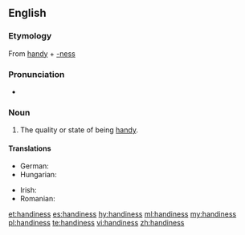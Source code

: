 ==English==

===Etymology===
From [[handy]] + [[-ness]]

===Pronunciation===
* {{audio|en-us-handiness.ogg|Audio (US)|lang=en}}

===Noun===
{{en-noun|-|es}}

# The quality or state of being [[handy]].

====Translations====
{{trans-top|the quality or state of being handy}}
* German: {{t|de|Handlichkeit|f}}
* Hungarian: {{t+|hu|ügyesség}}
{{trans-mid}}
* Irish: {{t|ga|sástacht|f}}
* Romanian: {{t+|ro|îndemânare|f}}
{{trans-bottom}}

[[et:handiness]]
[[es:handiness]]
[[hy:handiness]]
[[ml:handiness]]
[[my:handiness]]
[[pl:handiness]]
[[te:handiness]]
[[vi:handiness]]
[[zh:handiness]]